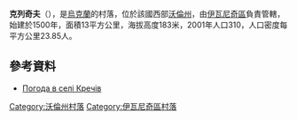 {{coord|50|40|46|N|24|6|5|E|scale:30000|display=title}}

'''克列奇夫'''（{{lang-uk|Кречів}}），是[[烏克蘭|烏克蘭]]的村落，位於該國西部[[沃倫州|沃倫州]]，由[[伊瓦尼奇區|伊瓦尼奇區]]負責管轄，始建於1500年，面積13平方公里，海拔高度183米，2001年人口310，人口密度每平方公里23.85人。

==參考資料==
* [http://weather.in.ua/ua/volynskaja/12239 Погода в селі Кречів] {{Wayback|url=http://weather.in.ua/ua/volynskaja/12239 |date=20111219095709 }}

[[Category:沃倫州村落|Category:沃倫州村落]]
[[Category:伊瓦尼奇區村落|Category:伊瓦尼奇區村落]]


{{Volyn-geo-stub}}